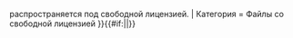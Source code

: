 {{Лицензия
| Текст = {{#if:{{{nocat|}}}|Эти файлы|Этот файл}} распространяется под свободной лицензией.
| Категория = Файлы со свободной лицензией
}}{{#if:{{{nocat|}}}||<includeonly>[[Категория:Файлы со свободной лицензией|{{PAGENAME}}]]</includeonly>}}<noinclude>{{doc}}</noinclude>